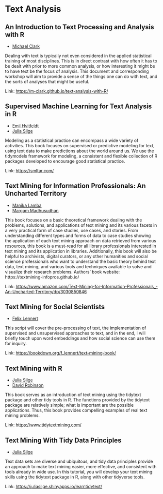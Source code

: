 # Text Analysis

## An Introduction to Text Processing and Analysis with R

- [Michael Clark](https://m-clark.github.io)

Dealing with text is typically not even considered in the applied statistical training of most disciplines. This is in direct contrast with how often it has to be dealt with prior to more common analysis, or how interesting it might be to have text be the focus of analysis. This document and corresponding workshop will aim to provide a sense of the things one can do with text, and the sorts of analyses that might be useful.

Link: [https://m-clark.github.io/text-analysis-with-R/](https://m-clark.github.io/text-analysis-with-R/)

## Supervised Machine Learning for Text Analysis in R

- [Emil Hvitfeldt](https://twitter.com/Emil_Hvitfeldt)
- [Julia Silge](https://twitter.com/juliasilge)

Modeling as a statistical practice can encompass a wide variety of
activities. This book focuses on supervised or predictive modeling for
text, using text data to make predictions about the world around us. We
use the tidymodels framework for modeling, a consistent and flexible
collection of R packages developed to encourage good statistical
practice.

Link: [https://smltar.com/](https://smltar.com/)

## Text Mining for Information Professionals: An Uncharted Territory

- [Manika Lamba](https://twitter.com/lamba_manika)
- [Margam Madhusudhan](https://twitter.com/drmadhusudhan)

This book focuses on a basic theoretical framework dealing with the problems, solutions, and applications of text mining and its various facets in a very practical form of case studies, use cases, and stories. From understanding different types and forms of data to case studies showing the application of each text mining approach on data retrieved from various resources, this book is a must-read for all library professionals interested in text mining and its application in libraries. Additionally, this book will also be helpful to archivists, digital curators, or any other humanities and social science professionals who want to understand the basic theory behind text data, text mining, and various tools and techniques available to solve and visualize their research problems. 
Authors' book website: https://textmining-infopros.github.io/

Link: [https://www.amazon.com/Text-Mining-for-Information-Professionals_-An-Uncharted-Territory/dp/3030850846](https://www.amazon.com/Text-Mining-for-Information-Professionals_-An-Uncharted-Territory/dp/3030850846)

## Text Mining for Social Scientists

- [Felix Lennert](https://twitter.com/felixlennert)

This script will cover the pre-processing of text, the implementation of supervised and unsupervised approaches to text, and in the end, I will briefly touch upon word embeddings and how social science can use them for inquiry.

Link: [https://bookdown.org/f_lennert/text-mining-book/](https://bookdown.org/f_lennert/text-mining-book/)

## Text Mining with R

- [Julia Silge](https://twitter.com/juliasilge)
- [David Robinson](https://twitter.com/drob)

This book serves as an introduction of text mining using the tidytext
package and other tidy tools in R. The functions provided by the
tidytext package are relatively simple; what is important are the
possible applications. Thus, this book provides compelling examples of
real text mining problems.

Link: [https://www.tidytextmining.com/](https://www.tidytextmining.com/)

## Text Mining With Tidy Data Principles

- [Julia Silge](https://twitter.com/juliasilge)

Text data sets are diverse and ubiquitous, and tidy data principles provide an approach to make text mining easier, more effective, and consistent with tools already in wide use. In this tutorial, you will develop your text mining skills using the tidytext package in R, along
with other tidyverse tools.

Link: [https://juliasilge.shinyapps.io/learntidytext/](https://juliasilge.shinyapps.io/learntidytext/)



